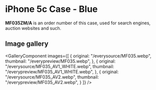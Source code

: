
# iPhone 5c Case - Blue

<Callout type='info' emoji='👉🏻'>**MF035ZM/A** is an order number of this case, used for search engines, auction websites and such.</Callout>

## Image gallery

<GalleryComponent
    images={[
      {
        original: "/everysource/MF035.webp",
        thumbnail: "/everypreview/MF035.webp",
      },
      {
        original: "/everysource/MF035_AV1_WHITE.webp",
        thumbnail: "/everypreview/MF035_AV1_WHITE.webp",
      },
      {
        original: "/everysource/MF035_AV2.webp",
        thumbnail: "/everypreview/MF035_AV2.webp",
      }
    ]}
  />
